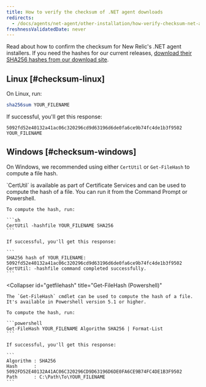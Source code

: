 ```yaml
---
title: How to verify the checksum of .NET agent downloads
redirects:
  - /docs/agents/net-agent/other-installation/how-verify-checksum-net-agent-downloads
freshnessValidatedDate: never
---
```


Read about how to confirm the checksum for New Relic's .NET agent installers. If you need the hashes for our current releases, [download their SHA256 hashes from our download site](https://download.newrelic.com/dot_net_agent/latest_release/SHA256/).

## Linux [#checksum-linux]

On Linux, run:

```sh
sha256sum YOUR_FILENAME
```

If successful, you'll get this response:

```
5092fd52e40132a41ac06c320296cd9d63196d6de0fa6ce9b74fc4de1b3f9502 YOUR_FILENAME
```

## Windows [#checksum-windows]

On Windows, we recommended using either `CertUtil` or `Get-FileHash` to compute a file hash.

<CollapserGroup>
  <Collapser
    id="certutil"
    title="CertUtil (Command Prompt or Powershell)"
  >
    `CertUtil` is available as part of Certificate Services and can be used to compute the hash of a file. You can run it from the Command Prompt or Powershell.

    To compute the hash, run:

    ```sh
    CertUtil -hashfile YOUR_FILENAME SHA256
    ```

    If successful, you'll get this response:

    ```
    SHA256 hash of YOUR_FILENAME:
    5092fd52e40132a41ac06c320296cd9d63196d6de0fa6ce9b74fc4de1b3f9502
    CertUtil: -hashfile command completed successfully.
    ```
  </Collapser>

  <Collapser
    id="getfilehash"
    title="Get-FileHash (Powershell)"
  >
    The `Get-FileHash` cmdlet can be used to compute the hash of a file. It's available in Powershell version 5.1 or higher.

    To compute the hash, run:

    ```powershell
    Get-FileHash YOUR_FILENAME Algorithm SHA256 | Format-List
    ```

    If successful, you'll get this response:

    ```
    Algorithm : SHA256
    Hash      : 5092FD52E40132A41AC06C320296CD9D63196D6DE0FA6CE9B74FC4DE1B3F9502
    Path      : C:\Path\To\YOUR_FILENAME
    ```
  </Collapser>
</CollapserGroup>
